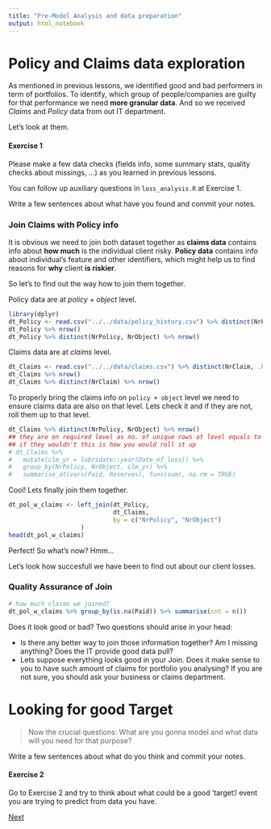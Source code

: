 ```yaml
---
title: "Pre-Model Analysis and data preparation"
output: html_notebook
---
```


# Policy and Claims data exploration
As mentioned in previous lessons, we identified good and bad performers in term of portfolios. To identify, which group of people/companies are guilty for that performance we need **more granular data**. And so we received *Claims* and *Policy* data from out IT department.

Let's look at them.

#### Exercise 1
Please make a few data checks (fields info, some summary stats, quality checks about missings, ...) as you learned in previous lessons.

You can follow up auxiliary questions in `loss_analysis.R` at Exercise 1.

Write a few sentences about what have you found and commit your notes.



### Join Claims with Policy info
It is obvious we need to join both dataset together as __claims data__ contains info about __how much__ is the individual client risky. __Policy data__ contains info about individual's feature and other identifiers, which might help us to find reasons for __why__ client __is riskier__.

So let's to find out the way how to join them together.

Policy data are at *policy + object* level.
```r
library(dplyr)
dt_Policy <- read.csv("../../data/policy_history.csv") %>% distinct(NrPolicy, NrObject, .keep_all = TRUE) 
dt_Policy %>% nrow()
dt_Policy %>% distinct(NrPolicy, NrObject) %>% nrow() 
```

Claims data are at *claims* level. 
```r
dt_Claims <- read.csv("../../data/claims.csv") %>% distinct(NrClaim, .keep_all = TRUE)
dt_Claims %>% nrow()
dt_Claims %>% distinct(NrClaim) %>% nrow()
```

To properly bring the claims info on `policy + object` level we need to ensure claims data are also on that level. Lets check it and if they are not, roll them up to that level. 

```r
dt_Claims %>% distinct(NrPolicy, NrObject) %>% nrow()
## they are on required level as no. of unique rows at level equals to no. of rows for raw dataset, 
## if they wouldn't this is how you would roll it up
# dt_Claims %>% 
#   mutate(clm_yr = lubridate::year(Date_of_loss)) %>% 
#   group_by(NrPolicy, NrObject, clm_yr) %>% 
#   summarise_at(vars(Paid, Reserves), funs(sum), na.rm = TRUE)
```

Cool! Lets finally join them together.
```r
dt_pol_w_claims <- left_join(dt_Policy, 
                             dt_Claims, 
                             by = c("NrPolicy", "NrObject")
                    )
head(dt_pol_w_claims)
```

Perfect! So what's now? Hmm...

Let's look how succesfull we have been to find out about our client losses.

### Quality Assurance of Join
```r
# how much claims we joined?
dt_pol_w_claims %>% group_by(is.na(Paid)) %>% summarise(cnt = n())
```

Does it look good or bad? Two questions should arise in your head:

  - Is there any better way to join those information together? Am I missing anything? Does the IT provide good data pull?
  - Lets suppose everything looks good in your Join. Does it make sense to you to have such amount of claims for portfolio you analysing? If you are not sure, you should ask your business or claims department.

# Looking for good Target
> Now the crucial questions: What are you gonna model and what data will you need for that purpose?

Write a few sentences about what do you think and commit your notes.



#### Exercise 2
Go to Exercise 2 and try to think about what could be a good 'target'/ event you are trying to predict from data you have.

[Next](target_and_one_way.Rmd)
